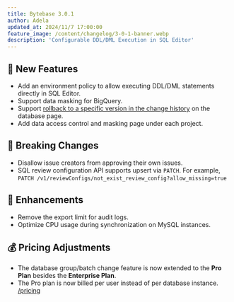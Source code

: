 ```yaml
---
title: Bytebase 3.0.1
author: Adela
updated_at: 2024/11/7 17:00:00
feature_image: /content/changelog/3-0-1-banner.webp
description: 'Configurable DDL/DML Execution in SQL Editor'
---
```


## 🚀 New Features

- Add an environment policy to allow executing DDL/DML statements directly in SQL Editor.
- Support data masking for BigQuery.
- Support [rollback to a specific version in the change history](/change-database/change-history/) on the database page.
- Add data access control and masking page under each project.

## 🔔 Breaking Changes

- Disallow issue creators from approving their own issues.
- SQL review configuration API supports upsert via `PATCH`. For example, `PATCH /v1/reviewConfigs/not_exist_review_config?allow_missing=true`

## 🎄 Enhancements

- Remove the export limit for audit logs.
- Optimize CPU usage during synchronization on MySQL instances.

## 💰 Pricing Adjustments

- The database group/batch change feature is now extended to the **Pro Plan** besides the **Enterprise Plan**.
- The Pro plan is now billed per user instead of per database instance. [/pricing](/pricing)

<IncludeBlock url="/docs/get-started/install/install-upgrade"></IncludeBlock>
